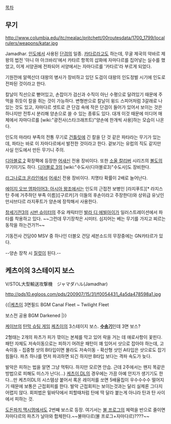 [[목차]]
== 무기 ==

http://www.columbia.edu/itc/mealac/pritchett/00routesdata/1700_1799/localrulers/weapons/katar.jpg 

Jamadhar. [[인도]]에서 사용된 [[단검]]의 일종. [[카타르]]라고도 하는데, 무굴 제국의 악바르 제왕의 법전 '아니 아 아크바리'에서 카타르 항목의 삽화에 자마다르를 집어넣는 실수를 했었고, 이게 서양권에 전파되어 서양에서는 자마다르를 '카타르'라 부르게 되었다.


기원전에 알렉산더 대왕의 병사가 장비하고 있던 도검이 대왕의 인도정벌 시기에 인도로 전파된 것이라고 한다.

칼날이 직선으로 뻗어있고, 손잡이가 검신과 수직이 아닌 수평으로 달려있기 때문에 주먹을 쥐듯이 칼을 쥐는 것이 가능하다. 변형판으로 칼날이 윙드 스피어처럼 3갈래로 나 있는 것도 있고, 자마다르 셋트로 큰 단검 속에 작은 단검이 들어가 있어서 보이는 것은 하나지만 전투시 분리해 양손으로 쓸 수 있는 종류도 있다. 대개 이것 때문에 미디어 매체에서 자마다르를 [wiki:"광전사(스타크래프트)"양손에 한개씩 사용]하는 모습이 나온다.

인도의 마라타 부족의 전통 무기로 [[건틀릿]]에 긴 칼을 단 것 같은 파타라는 무기가 있는데, 파타는 바로 이 자마다르에서 발전한 것이라고 한다. 겉보기는 유럽의 직도 같지만 사실 인도에서 만든 무기니 주의.

[[디아블로 2]] 확장팩에 등장한 [[어새신]] 전용 장비이다. 또한 [[소울 칼리버]] 시리즈의 [[볼도]]의 무기이기도 하다. [[디아블로 3]]의 [wiki:"수도사(디아블로3)"수도사]도 장비한다.

[[라그나로크 온라인]]에서 [[어새신]] 전용 장비이다. 치명타 확률이 2배로 늘어난다.

[[에이지 오브 엠파이어3: 아시아 왕조]]에서는 인도의 근접전 보병인 [라지푸트][* 라지스탄 주에 거주하던 부족 이름]([구르카]가 이들의 후손이라고 주장한다)와 상위급 유닛인 만샤브다르 라지푸트가 양손에 장착해서 사용한다.

[[창세기전3]]의 [[시반 슈미터]]의 주요 캐릭터인 [[발라 디 에빌아이]]가 일러스트레이션에서 파타를 착용하고 있다. ~~그런데 무기장착은 시미터. 심지어는 베는 무기를 가지고 찌르는 동작을 하는건가?!~~

기동전사 건담00 MSV 중 하나인 더블오 건담 세븐소드의 무장중에는 GN카타르가 있다.

--양손 장착 시 [[질럿]]이 된다.--

== 케츠이의 3스테이지 보스 ==
V/STOL大型輸送攻撃機　ジャマダハル(Jamadhar)

http://pds10.egloos.com/pds/200907/15/31/f0054431_4a5da478598a1.jpg

{{|[[케츠이]] 3면필드 BGM Canal Fleet ~ Twilight Fleet{{{#!html
<object type="application/x-shockwave-flash" data="http://pds12.egloos.com/pds/200906/05/75/dewplayer-mini.swf?son=http://pds22.egloos.com/pds/201201/02/57/06_-_CANAL_FLEET_-_Twilight_Fleet_(Stage3).mp3" width="200" height="20"> <param name="movie" value="http://pds12.egloos.com/pds/200906/05/75/dewplayer-mini.swf?son=http://pds22.egloos.com/pds/201201/02/57/06_-_CANAL_FLEET_-_Twilight_Fleet_(Stage3).mp3" /> </object>}}}

보스전 공용 BGM Darkened{{{#!html
<object type="application/x-shockwave-flash" data="http://pds12.egloos.com/pds/200906/05/75/dewplayer-mini.swf?son=http://pds23.egloos.com/pds/201201/02/57/03_-_DARKENED_(Boss).mp3" width="200" height="20"> <param name="movie" value="http://pds12.egloos.com/pds/200906/05/75/dewplayer-mini.swf?son=http://pds23.egloos.com/pds/201201/02/57/03_-_DARKENED_(Boss).mp3" /> </object>}}} |}}


[[케이브]]의 [[탄막 슈팅 게임]] [[케츠이]]의 3스테이지 보스. '''[[수송기]]'''인데 3면 보스?

2형태는 2개의 파츠가 피가 깎이는 본체를 막고 있어 락을 거는 데 애로사항이 꽃핀다. 패턴 자체도 저속이동으로는 피하기 어려운 패턴이 꽤 있어서 샷으로 잡아야 하는데, 고속이동 - 집중형 샷의 B타입이면 몰라도 저속이동 - 확산형 샷인 A타입은 샷으로도 잡기 힘들다. 파츠 하나를 먼저 파괴하면 되긴 하지만 B타입 보다는 격파 속도가 늦다.

발악은 피하는 법을 알면 그냥 먹튀다. 하지만 모르면 안습. 근데 2주에서는 왠지 똑같은 방법으로 피해도 미스가 난다(...)
[[케츠이 DL]]의 경우에는 가끔 아예 안지가 생기기도 한다...만 케츠이DL의 시스템상 붙어서 록온 레이저를 쏘면 5배율칩이 우수수수수 떨어지기 때문에 보통은 근접회피를 한다. 발악 근접회피는 보이는것과는 달리 실제론 그다지 어렵지 않다. 회피법은 밑바닥에서 피할때처럼 탄에 딱 달라 붙는게 아니라 탄과 탄 사이에서 피하는 것.

[[도돈파치 맥시멈]]에서도 2번째 보스로 등장. 여기서는 [[불 프로그]]의 체력을 반으로 줄이면 자마다르의 파츠가 날아와 합체한다.~~불마다르(불 프로그+자마다르)????~~
